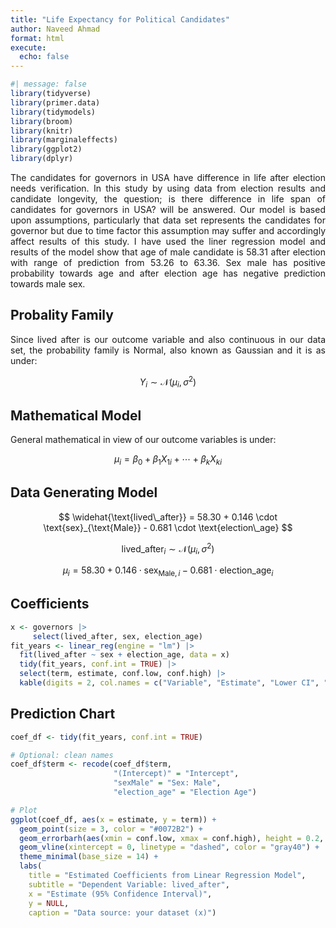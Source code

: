 ```yaml
---
title: "Life Expectancy for Political Candidates"
author: Naveed Ahmad
format: html
execute: 
  echo: false
---
```


```r
#| message: false
library(tidyverse)
library(primer.data)
library(tidymodels)
library(broom)
library(knitr)
library(marginaleffects)
library(ggplot2)
library(dplyr)
```

<div style="text-align: justify;">The candidates for governors in USA have difference in life after election needs verification. In this study by using data from election results and candidate longevity, the question; is there difference in life span of candidates for governors in USA? will be answered. Our model is based upon assumptions, particularly that data set represents the candidates for governor but due to time factor this assumption may suffer and accordingly affect results of this study. I have used the liner regression model and results of the model show that age of male candidate is 58.31 after election with range of prediction from	53.26 to	63.36. Sex male has positive probability towards age and after election age has negative prediction towards male sex.</div>

## Probality Family
<div style="text-align: justify;">Since lived after is our outcome variable and also continuous in our data set, the probability family is Normal, also known as Gaussian and it is as under: </div>
$$
Y_i \sim \mathcal{N}(\mu_i, \sigma^2)
$$

## Mathematical Model
<div style="text-align: justify;"> General mathematical in view of our outcome variables is under: </div>
$$
\mu_i = \beta_0 + \beta_1 X_{1i} + \cdots + \beta_k X_{ki}
$$

## Data Generating Model
$$
\widehat{\text{lived\_after}} = 58.30 + 0.146 \cdot \text{sex}_{\text{Male}} - 0.681 \cdot \text{election\_age}
$$

$$
\text{lived\_after}_i \sim \mathcal{N}(\mu_i, \sigma^2)
$$

$$
\mu_i = 58.30 + 0.146 \cdot \text{sex}_{\text{Male}, i} - 0.681 \cdot \text{election\_age}_i
$$

## Coefficients
```r
x <- governors |>
     select(lived_after, sex, election_age)
fit_years <- linear_reg(engine = "lm") |> 
  fit(lived_after ~ sex + election_age, data = x) 
  tidy(fit_years, conf.int = TRUE) |>
  select(term, estimate, conf.low, conf.high) |>
  kable(digits = 2, col.names = c("Variable", "Estimate", "Lower CI", "Upper CI"))
```

## Prediction Chart
```r
coef_df <- tidy(fit_years, conf.int = TRUE)

# Optional: clean names
coef_df$term <- recode(coef_df$term,
                       "(Intercept)" = "Intercept",
                       "sexMale" = "Sex: Male",
                       "election_age" = "Election Age")

# Plot
ggplot(coef_df, aes(x = estimate, y = term)) +
  geom_point(size = 3, color = "#0072B2") +
  geom_errorbarh(aes(xmin = conf.low, xmax = conf.high), height = 0.2, color = "#0072B2") +
  geom_vline(xintercept = 0, linetype = "dashed", color = "gray40") +
  theme_minimal(base_size = 14) +
  labs(
    title = "Estimated Coefficients from Linear Regression Model",
    subtitle = "Dependent Variable: lived_after",
    x = "Estimate (95% Confidence Interval)",
    y = NULL,
    caption = "Data source: your dataset (x)")
```
